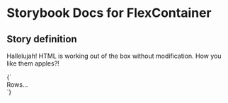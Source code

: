 

# Storybook Docs for FlexContainer

<Meta title="govtnz-import" />

## Story definition

Hallelujah! HTML is working out of the box without modification.
How you like them apples?!

<Story name="FlexContainer" height="100px">
  {` <div class="g-flex-container">  Rows...</div> `}
</Story>
